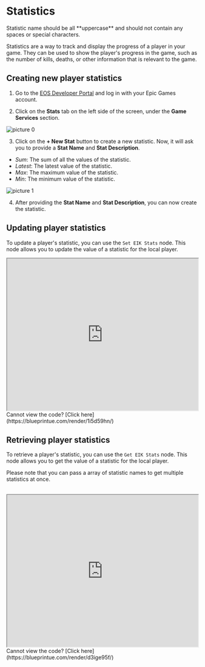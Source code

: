 
# Statistics

<Callout type="warning">
    Statistic name should be all **uppercase** and should not contain any spaces or special characters.
 </Callout>

Statistics are a way to track and display the progress of a player in your game. They can be used to show the player's progress in the game, such as the number of kills, deaths, or other information that is relevant to the game.

## Creating new player statistics

1. Go to the [EOS Developer Portal](https://dev.epicgames.com/portal) and log in with your Epic Games account.

2. Click on the **Stats** tab on the left side of the screen, under the **Game Services** section.

![picture 0](../../../images/bbb40ee061e2c49fff20308e9196fe9ad67716c90657490a6c24e7a18e8765a2.png)  

3. Click on the **+ New Stat** button to create a new statistic. Now, it will ask you to provide a **Stat Name** and **Stat Description**.

- *Sum*: The sum of all the values of the statistic.
- *Latest*: The latest value of the statistic.
- *Max*: The maximum value of the statistic.
- *Min*: The minimum value of the statistic.

![picture 1](../../../images/de17cbd285fe7f362287842672a9b259eb141954e4876085dd0968d0f038147e.png)  

4. After providing the **Stat Name** and **Stat Description**, you can now create the statistic.

## Updating player statistics

To update a player's statistic, you can use the `Set EIK Stats` node. This node allows you to update the value of a statistic for the local player.
<br/>

<iframe src="https://blueprintue.com/render/1i5d59hn/" scrolling="no" allowfullscreen width="100%" height="400px"></iframe>
Cannot view the code? [Click here](https://blueprintue.com/render/1i5d59hn/)

## Retrieving player statistics

To retrieve a player's statistic, you can use the `Get EIK Stats` node. This node allows you to get the value of a statistic for the local player.

Please note that you can pass a array of statistic names to get multiple statistics at once.

<br/>
<iframe src="https://blueprintue.com/render/d3ige95f/" scrolling="no" allowfullscreen width="100%" height="400px"></iframe>
Cannot view the code? [Click here](https://blueprintue.com/render/d3ige95f/)